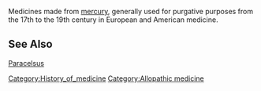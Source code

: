 {{dated prod|concern = {{{concern|Dictionary definition with no potential for expansion. I guess you could transwiki it to Wiktionary. [[User:Adam Cuerden|Adam Cuerden]] <sup>[[User_talk:Adam Cuerden|talk]]</sup> 22:50, 17 August 2007 (UTC)}}}|month = August|day = 17|year = 2007|time = 22:50|timestamp = 20070817225016}}
<!-- Do not use the "dated prod" template directly; the above line is generated by "subst:prod|reason" -->

{{dict}}

Medicines made from [[mercury (element)|mercury]], generally used for purgative purposes from the 17th to the 19th century in European and American medicine.

==See Also==
[[Paracelsus]]

{{pharmacy-stub}}
{{vocab-stub}}

[[Category:History_of_medicine]]
[[Category:Allopathic medicine]]